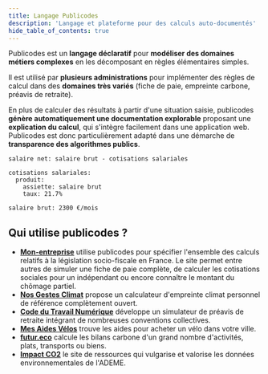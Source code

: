 ```yaml
---
title: Langage Publicodes
description: 'Langage et plateforme pour des calculs auto-documentés'
hide_table_of_contents: true
---
```



<HomepageHeader />
<main className={styles.main}>

Publicodes est un **langage déclaratif** pour **modéliser des domaines métiers
complexes** en les décomposant en règles élémentaires simples.

Il est utilisé par **plusieurs administrations** pour implémenter des règles de
calcul dans des **domaines très variés** (fiche de paie, empreinte carbone,
préavis de retraite).

En plus de calculer des résultats à partir d'une situation saisie, publicodes
**génère automatiquement une documentation explorable** proposant une
**explication du calcul**, qui s'intègre facilement dans une application web.
Publicodes est donc particulièrement adapté dans une démarche de **transparence
des algorithmes publics**.

```publicodes salaire net
salaire net: salaire brut - cotisations salariales

cotisations salariales:
  produit:
    assiette: salaire brut
    taux: 21.7%

salaire brut: 2300 €/mois
```

## Qui utilise publicodes ?

- **[Mon-entreprise](https://mon-entreprise.urssaf.fr/simulateurs)** utilise
  publicodes pour spécifier l'ensemble des calculs relatifs à la législation
  socio-fiscale en France. Le site permet entre autres de simuler une fiche de
  paie complète, de calculer les cotisations sociales pour un indépendant ou
  encore connaître le montant du chômage partiel.
- **[Nos Gestes Climat](https://nosgestesclimat.fr)** propose un
  calculateur d'empreinte climat personnel de référence complètement ouvert.
- **[Code du Travail Numérique](https://code.travail.gouv.fr/outils/preavis-retraite)**
  développe un simulateur de préavis de retraite intégrant de nombreuses
  conventions collectives.
- **[Mes Aides Vélos](https://mesaidesvelo.fr)** trouve les aides pour acheter
  un vélo dans votre ville.
- **[futur.eco](https://futur.eco/)** calcule les bilans carbone d'un grand
  nombre d'activités, plats, transports ou biens.
- **[Impact CO2](https://impactco2.fr/)** le site de ressources qui vulgarise et
  valorise les données environnementales de l'ADEME.

</main>
